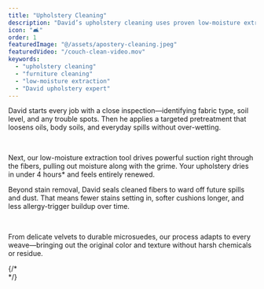 ```yaml
---
title: "Upholstery Cleaning"
description: "David’s upholstery cleaning uses proven low-moisture extraction to remove dirt, allergens, and stains from every fabric type. Fast-drying and thorough, we restore your furniture’s look and feel—no fluff, just clean."
icon: "🛋️"
order: 1
featuredImage: "@/assets/apostery-cleaning.jpeg"
featuredVideo: "/couch-clean-video.mov"
keywords:
  - "upholstery cleaning"
  - "furniture cleaning"
  - "low-moisture extraction"
  - "David upholstery expert"
---
```


<Section variant="imageCol3" childSlotClass="flex lg:flex-row-reverse">
  <Section variant="textCol">
    <Section
      variant="headAndP"
      heading={[{ text: "Why David’s Method Works", tagName: "h4" }]}
    >
      <p>
        David starts every job with a close inspection—identifying fabric type,
        soil level, and any trouble spots. Then he applies a targeted
        pretreatment that loosens oils, body soils, and everyday spills without
        over-wetting.
      </p>
      <br />
      <p>
        Next, our low-moisture extraction tool drives powerful suction right
        through the fibers, pulling out moisture along with the grime. Your
        upholstery dries in under 4 hours* and feels entirely renewed.
      </p>
    </Section>
    <Section
      variant="headAndP"
      heading={[{ text: "Total Fabric Protection", tagName: "h4" }]}
    >
      <p>
        Beyond stain removal, David seals cleaned fibers to ward off future
        spills and dust. That means fewer stains setting in, softer cushions
        longer, and less allergy-trigger buildup over time.
      </p>
      <br />
      <p>
        From delicate velvets to durable microsuedes, our process adapts to
        every weave—bringing out the original color and texture without harsh
        chemicals or residue.
      </p>
    </Section>
    {/* <Section collection="gallery" query="getAll" topContentClass="hidden" slider={{
      enabled: false,
    }}/> */}
  </Section>

 <Section variant="contentImgSec">
  <VideoWithFallback
    featuredVideo={featuredVideo}
    poster={ImagePoster}
    altText={"David cleaning a couch"}
    className="mx-auto"
  />
</Section>
</Section>

